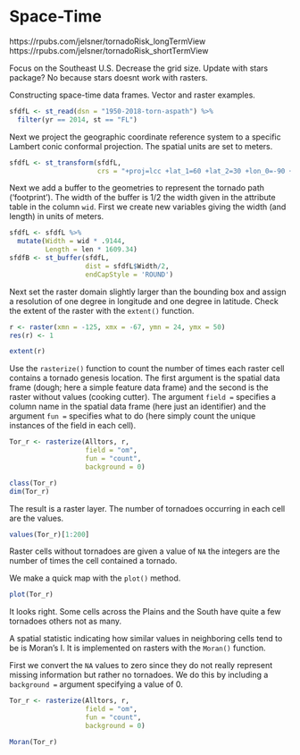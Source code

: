 # Space-Time

https://rpubs.com/jelsner/tornadoRisk_longTermView
https://rpubs.com/jelsner/tornadoRisk_shortTermView

Focus on the Southeast U.S. Decrease the grid size.
Update with stars package? No because stars doesnt work with rasters.

Constructing space-time data frames. Vector and raster examples.

```r
sfdfL <- st_read(dsn = "1950-2018-torn-aspath") %>%
  filter(yr == 2014, st == "FL")
```

Next we project the geographic coordinate reference system to a specific Lambert conic conformal projection. The spatial units are set to meters.
```r
sfdfL <- st_transform(sfdfL, 
                      crs = "+proj=lcc +lat_1=60 +lat_2=30 +lon_0=-90 +units=m")
```

Next we add a buffer to the geometries to represent the tornado path ('footprint'). The width of the buffer is 1/2 the width given in the attribute table in the column `wid`. First we create new variables giving the width (and length) in units of meters.
```r
sfdfL <- sfdfL %>%
  mutate(Width = wid * .9144,
         Length = len * 1609.34)
sfdfB <- st_buffer(sfdfL, 
                   dist = sfdfL$Width/2,
                   endCapStyle = 'ROUND')
```

Next set the raster domain slightly larger than the bounding box and assign a resolution of one degree in longitude and one degree in latitude. Check the extent of the raster with the `extent()` function.
```r
r <- raster(xmn = -125, xmx = -67, ymn = 24, ymx = 50)
res(r) <- 1

extent(r)
```

Use the `rasterize()` function to count the number of times each raster cell contains a tornado genesis location. The first argument is the spatial data frame (dough; here a simple feature data frame) and the second is the raster without values (cooking cutter). The argument `field =` specifies a column name in the spatial data frame (here just an identifier) and the argument `fun =` specifies what to do (here simply count the unique instances of the field in each cell).
```r
Tor_r <- rasterize(Alltors, r, 
                   field = "om", 
                   fun = "count",
                   background = 0)

class(Tor_r)
dim(Tor_r)
```

The result is a raster layer. The number of tornadoes occurring in each cell are the values.
```r
values(Tor_r)[1:200]
```

Raster cells without tornadoes are given a value of `NA` the integers are the number of times the cell contained a tornado.

We make a quick map with the `plot()` method.
```r
plot(Tor_r)
```

It looks right. Some cells across the Plains and the South have quite a few tornadoes others not as many.

A spatial statistic indicating how similar values in neighboring cells tend to be is Moran's I. It is implemented on rasters with the `Moran()` function. 

First we convert the `NA` values to zero since they do not really represent missing information but rather no tornadoes. We do this by including a `background =` argument specifying a value of 0.
```r
Tor_r <- rasterize(Alltors, r, 
                   field = "om", 
                   fun = "count",
                   background = 0)
```

```r
Moran(Tor_r)
```